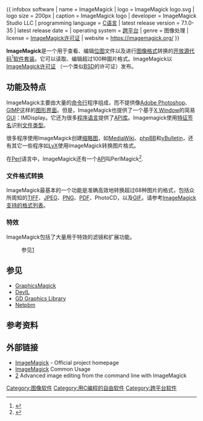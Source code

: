 {{NoteTA|G1=IT|G2=FL}}
{{ infobox software
| name                   = ImageMagick
| logo                   = ImageMagick logo.svg
| logo size              = 200px
| caption                = ImageMagick logo
| developer              = ImageMagick Studio LLC
| programming language   = [[C语言|C语言]]
| latest release version = 7.1.0-35
| latest release date    = {{release date and age|2022|05|19|df=yes}}
| operating system       = [[跨平台|跨平台]] 
| genre                  = 图像处理
| license                = [https://imagemagick.org/script/license.php ImageMagick许可证]
| website                = https://imagemagick.org/
}}

'''ImageMagick'''是一个用于查看、编辑[[位图|位图]]文件以及进行[[图像格式|图像格式]]转换的[[开放源代码|开放源代码]]<ref>{{Cite web |url=http://www.imagemagick.org/script/license.php |title=ImageMagick license |accessdate=2010-03-07 |archive-date=2020-12-20 |archive-url=https://web.archive.org/web/20201220203014/https://imagemagick.org/script/license.php |dead-url=no }}</ref>[[软件套装|软件套装]]。它可以读取、编辑超过100种圖片格式。ImageMagick以[http://www.imagemagick.org/script/license.php ImageMagick许可证] {{Wayback|url=http://www.imagemagick.org/script/license.php |date=20201220203014 }}（一个类似[[BSD许可证|BSD]]的许可证）发布。

== 功能及特点 ==
ImageMagick主要由大量的[[命令行|命令行]]程序组成，而不提供像[[Adobe_Photoshop|Adobe Photoshop]]、[[GIMP|GIMP]]这样的[[图形界面|图形界面]]。但是，ImageMagick也提供了一个基于[[X_Window|X Window]]的简易[[GUI|GUI]]：IMDisplay。它还为很多[[程序语言|程序语言]]提供了[[应用程序编程接口|API]][[库_(计算机)|库]]。Imagemagick使用[[檔案格式#特征签名|特征签名]]识别[[文件类型|文件类型]]。

很多程序使用ImageMagick创建[[缩略图|缩略图]]，如[[MediaWiki|MediaWiki]]、[[phpBB|phpBB]]和[[vBulletin|vBulletin]]，还有其它一些程序如[[LyX|LyX]]使用ImageMagick转换图片格式。

在[[Perl|Perl]]语言中，ImageMagick还有一个[[API|API]]叫PerlMagick<ref>{{Cite web |url=http://www.imagemagick.org/script/perl-magick.php |title=PerlMagick, Perl API for ImageMagick |accessdate=2010-03-07 |archive-date=2020-11-30 |archive-url=https://web.archive.org/web/20201130141218/https://imagemagick.org/script/perl-magick.php |dead-url=no }}</ref>.

===文件格式转换===
ImageMagick最基本的一个功能是准确高效地转换超过68种图片的格式，包括众所周知的[[TIFF|TIFF]]、[[JPEG|JPEG]]、[[PNG|PNG]]、[[PDF|PDF]]、PhotoCD，以及[[GIF|GIF]]。请参考[http://www.imagemagick.org/script/formats.php  ImageMagick支持的格式列表]{{Wayback|url=http://www.imagemagick.org/script/formats.php |date=20150103052601 }}。

===特效===
ImageMagick包括了大量用于特效的滤镜和扩展功能。
:参见[http://www.imagemagick.org/Usage/transform/] {{Wayback|url=http://www.imagemagick.org/Usage/transform/ |date=20201030162202 }}

== 参见 ==
{{portal|自由软件|Free Software Portal Logo.svg}} 

* [[GraphicsMagick|GraphicsMagick]]
* [[DevIL|DevIL]]
* [[GD_Graphics_Library|GD Graphics Library]]
* [[Netpbm|Netpbm]]

== 参考资料 ==
{{reflist}}

== 外部链接 ==
{{Commons cat}}
* [http://www.imagemagick.org/ ImageMagick]{{Wayback|url=http://www.imagemagick.org/ |date=20150508025719 }} - Official project homepage
* [http://www.imagemagick.org/Usage/ ImageMagick] {{Wayback|url=http://www.imagemagick.org/Usage/ |date=20201111233836 }} Common Usage
* [https://web.archive.org/web/20090227155938/http://www.linux.com/articles/44594] Advanced image editing from the command line with ImageMagick

[[Category:图像软件|Category:图像软件]]
[[Category:用C编程的自由软件|Category:用C编程的自由软件]]
[[Category:跨平台软件|Category:跨平台软件]]